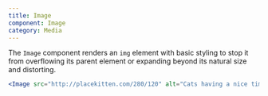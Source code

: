 ```yaml
---
title: Image
component: Image
category: Media
---
```


The `Image` component renders an `img` element with basic styling to stop it from overflowing its parent element or expanding beyond its natural size and distorting.

```jsx preview
<Image src="http://placekitten.com/280/120" alt="Cats having a nice time" />
```

